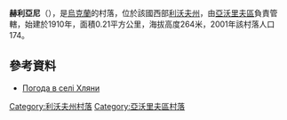 {{coord|50|1|12|N|23|23|56|E|scale:100000|display=title}}

'''赫利亞尼'''（{{lang-uk|Хляни}}），是[[烏克蘭|烏克蘭]]的村落，位於該國西部[[利沃夫州|利沃夫州]]，由[[亞沃里夫區|亞沃里夫區]]負責管轄，始建於1910年，面積0.21平方公里，海拔高度264米，2001年該村落人口174。

==參考資料==
* [http://weather.in.ua/ua/l'vovskaja/27353 Погода в селі Хляни] {{Wayback|url=http://weather.in.ua/ua/l'vovskaja/27353 |date=20200804024427 }}

{{DEFAULTSORT:Хляни}}
[[Category:利沃夫州村落|Category:利沃夫州村落]]
[[Category:亞沃里夫區村落|Category:亞沃里夫區村落]]


{{Lviv-geo-stub}}